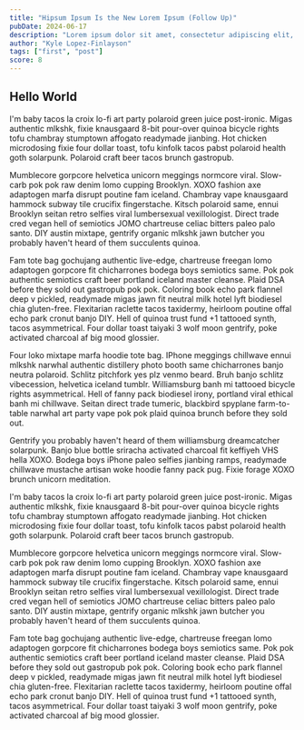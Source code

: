 ```yaml
---
title: "Hipsum Ipsum Is the New Lorem Ipsum (Follow Up)"
pubDate: 2024-06-17
description: "Lorem ipsum dolor sit amet, consectetur adipiscing elit, sed do eiusmod tempor incididunt ut labore et dolore magna aliqua."
author: "Kyle Lopez-Finlayson"
tags: ["first", "post"]
score: 8
---
```



## Hello World

I'm baby tacos la croix lo-fi art party polaroid green juice post-ironic. Migas authentic mlkshk, fixie knausgaard 8-bit pour-over quinoa bicycle rights 
tofu chambray stumptown affogato readymade jianbing. Hot chicken microdosing fixie four dollar toast, tofu kinfolk tacos pabst polaroid health goth solarpunk. 
Polaroid craft beer tacos brunch gastropub.

Mumblecore gorpcore helvetica unicorn meggings normcore viral. Slow-carb pok pok raw denim lomo cupping Brooklyn. XOXO fashion axe adaptogen marfa disrupt 
poutine fam iceland. Chambray vape knausgaard hammock subway tile crucifix fingerstache. Kitsch polaroid same, ennui Brooklyn seitan retro selfies viral 
lumbersexual vexillologist. Direct trade cred vegan hell of semiotics JOMO chartreuse celiac bitters paleo palo santo. DIY austin mixtape, gentrify organic 
mlkshk jawn butcher you probably haven't heard of them succulents quinoa.


Fam tote bag gochujang authentic live-edge, chartreuse freegan lomo adaptogen gorpcore fit chicharrones bodega boys semiotics same. Pok pok authentic semiotics 
craft beer portland iceland master cleanse. Plaid DSA before they sold out gastropub pok pok. Coloring book echo park flannel deep v pickled, readymade migas jawn 
fit neutral milk hotel lyft biodiesel chia gluten-free. Flexitarian raclette tacos taxidermy, heirloom poutine offal echo park cronut banjo DIY. Hell of quinoa 
trust fund +1 tattooed synth, tacos asymmetrical. Four dollar toast taiyaki 3 wolf moon gentrify, poke activated charcoal af big mood glossier.

Four loko mixtape marfa hoodie tote bag. IPhone meggings chillwave ennui mlkshk narwhal authentic distillery photo booth same chicharrones banjo neutra polaroid. 
Schlitz pitchfork yes plz venmo beard. Bruh banjo schlitz vibecession, helvetica iceland tumblr. Williamsburg banh mi tattooed bicycle rights asymmetrical. Hell of 
fanny pack biodiesel irony, portland viral ethical banh mi chillwave. Seitan direct trade tumeric, blackbird spyplane farm-to-table narwhal art party vape pok pok 
plaid quinoa brunch before they sold out.

Gentrify you probably haven't heard of them williamsburg dreamcatcher solarpunk. Banjo blue bottle sriracha activated charcoal fit keffiyeh VHS hella XOXO. Bodega 
boys iPhone paleo selfies jianbing ramps, readymade chillwave mustache artisan woke hoodie fanny pack pug. Fixie forage XOXO brunch unicorn meditation.

I'm baby tacos la croix lo-fi art party polaroid green juice post-ironic. Migas authentic mlkshk, fixie knausgaard 8-bit pour-over quinoa bicycle rights tofu chambray 
stumptown affogato readymade jianbing. Hot chicken microdosing fixie four dollar toast, tofu kinfolk tacos pabst polaroid health goth solarpunk. Polaroid craft beer tacos 
brunch gastropub.

Mumblecore gorpcore helvetica unicorn meggings normcore viral. Slow-carb pok pok raw denim lomo cupping Brooklyn. XOXO fashion axe adaptogen marfa disrupt poutine fam iceland. 
Chambray vape knausgaard hammock subway tile crucifix fingerstache. Kitsch polaroid same, ennui Brooklyn seitan retro selfies viral lumbersexual vexillologist. 
Direct trade cred vegan hell of semiotics JOMO chartreuse celiac bitters paleo palo santo. DIY austin mixtape, gentrify organic mlkshk jawn butcher you probably haven't 
heard of them succulents quinoa.

Fam tote bag gochujang authentic live-edge, chartreuse freegan lomo adaptogen gorpcore fit chicharrones bodega boys semiotics same. Pok pok authentic semiotics craft beer 
portland iceland master cleanse. Plaid DSA before they sold out gastropub pok pok. Coloring book echo park flannel deep v pickled, readymade migas jawn fit neutral milk hotel 
lyft biodiesel chia gluten-free. Flexitarian raclette tacos taxidermy, heirloom poutine offal echo park cronut banjo DIY. Hell of quinoa trust fund +1 tattooed synth, tacos 
asymmetrical. Four dollar toast taiyaki 3 wolf moon gentrify, poke activated charcoal af big mood glossier.

<Score score={frontmatter.score} />
